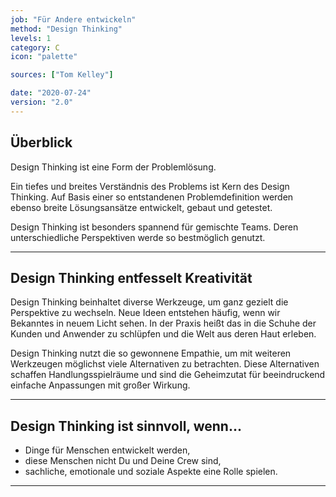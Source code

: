 ```yaml
---
job: "Für Andere entwickeln"
method: "Design Thinking"
levels: 1
category: C
icon: "palette"

sources: ["Tom Kelley"]

date: "2020-07-24"
version: "2.0"
---
```


## Überblick

Design Thinking ist eine Form der Problemlösung.

Ein tiefes und breites Verständnis des Problems ist Kern des Design Thinking.
Auf Basis einer so entstandenen Problemdefinition werden ebenso breite Lösungsansätze entwickelt, gebaut und getestet.

Design Thinking ist besonders spannend für gemischte Teams.
Deren unterschiedliche Perspektiven werde so bestmöglich genutzt.

---

## Design Thinking entfesselt Kreativität <Emoji symbol="🧠" label="brain"/>

Design Thinking beinhaltet diverse Werkzeuge, um ganz gezielt die Perspektive zu wechseln.
Neue Ideen entstehen häufig, wenn wir Bekanntes in neuem Licht sehen.
In der Praxis heißt das in die Schuhe der Kunden und Anwender zu schlüpfen und die Welt aus deren Haut erleben.

Design Thinking nutzt die so gewonnene Empathie, um mit weiteren Werkzeugen möglichst viele Alternativen zu betrachten.
Diese Alternativen schaffen Handlungsspielräume und sind die Geheimzutat für beeindruckend einfache Anpassungen mit großer Wirkung.

---

## Design Thinking ist sinnvoll, wenn...

- Dinge für Menschen entwickelt werden,
- diese Menschen nicht Du und Deine Crew sind,
- sachliche, emotionale und soziale Aspekte eine Rolle spielen.

---
